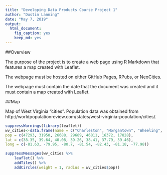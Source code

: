 ---
title: "Developing Data Products Course Project 1"
author: "Dustin Lanning"
date: "May 7, 2019"
output: 
  html_document: 
    fig_caption: yes
    keep_md: yes
---

##Overview

The purpose of the project is to create a web page using R Markdown that features a map created with Leaflet.

The webpage must be hosted on either GitHub Pages, RPubs, or NeoCities.

The webpage must contain the date that the document was created and it must contain a map created with Leaflet.

##Map

Map of West Virginia "cities". Population data was obtained from http://worldpopulationreview.com/states/west-virginia-population/cities/.

```{r}
suppressWarnings(library(leaflet))
wv_cities<-data.frame(name = c("Charleston", "Morgantown", "Wheeling", "Parkersburg", "Huntington", "Beckley", "Martinsburg"),
pop = c(47293, 31950, 26688, 29689, 46811, 16372, 17828),
lat = c(38.35, 39.64, 40.08, 39.26, 38.41, 37.79, 39.46),
long = c(-81.63, -79.95, -80.7, -81.54, -82.43, -81.18, -77.98))

suppressMessages(wv_cities %>%
    leaflet() %>%
    addTiles() %>%
    addCircles(weight = 1, radius = wv_cities$pop))
```